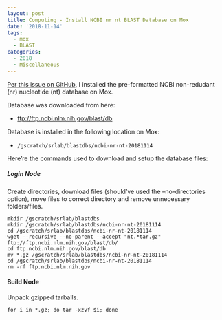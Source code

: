 ```yaml
---
layout: post
title: Computing - Install NCBI nr nt BLAST Database on Mox
date: '2018-11-14'
tags:
  - mox
  - BLAST
categories:
  - 2018
  - Miscellaneous
---
```

[Per this issue on GitHub](https://github.com/RobertsLab/resources/issues/485), I installed the pre-formatted NCBI non-redudant (nr) nucleotide (nt) database on Mox.

Database was downloaded from here:

- [ftp://ftp.ncbi.nlm.nih.gov/blast/db](ftp://ftp.ncbi.nlm.nih.gov/blast/db)

Database is installed in the following location on Mox:

- ```/gscratch/srlab/blastdbs/ncbi-nr-nt-20181114```

Here're the commands used to download and setup the database files:

##### Login Node

Create directories, download files (should've used the --no-directories option), move files to correct directory and remove unnecessary folders/files.
```
mkdir /gscratch/srlab/blastdbs
mkdir /gscratch/srlab/blastdbs/ncbi-nr-nt-20181114
cd /gscratch/srlab/blastdbs/ncbi-nr-nt-20181114
wget --recursive --no-parent --accept "nt.*tar.gz" ftp://ftp.ncbi.nlm.nih.gov/blast/db/
cd ftp.ncbi.nlm.nih.gov/blast/db
mv *.gz /gscratch/srlab/blastdbs/ncbi-nr-nt-20181114
cd /gscratch/srlab/blastdbs/ncbi-nr-nt-20181114
rm -rf ftp.ncbi.nlm.nih.gov
```

#### Build Node

Unpack gzipped tarballs.
```
for i in *.gz; do tar -xzvf $i; done
```
